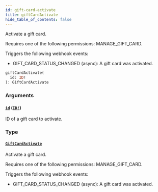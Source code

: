 ```yaml
---
id: gift-card-activate
title: giftCardActivate
hide_table_of_contents: false
---
```


Activate a gift card.

Requires one of the following permissions: MANAGE_GIFT_CARD.

Triggers the following webhook events:

- GIFT_CARD_STATUS_CHANGED (async): A gift card was activated.

```graphql
giftCardActivate(
  id: ID!
): GiftCardActivate
```

### Arguments

#### [`id`](#) ([`ID!`](../../../developer/api-reference/scalars/id))

ID of a gift card to activate.

### Type

#### [`GiftCardActivate`](../../../developer/api-reference/objects/gift-card-activate)

Activate a gift card.

Requires one of the following permissions: MANAGE_GIFT_CARD.

Triggers the following webhook events:

- GIFT_CARD_STATUS_CHANGED (async): A gift card was activated.
